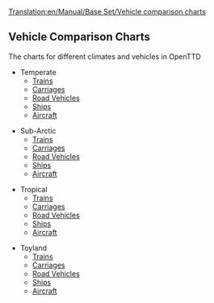 [[Translation:en/Manual/Base Set/Vehicle comparison charts]]
==Vehicle Comparison Charts==
The charts for different climates and vehicles in OpenTTD


* Temperate
** [[en/Temperate Train Comparison|Trains]]
** [[en/Temp carriages comp|Carriages]]
** [[en/Temp road comp|Road Vehicles]]
** [[en/Manual/Base Set/Ships/Ship Comparison|Ships]]
** [[en/Temp air comp|Aircraft]]

* Sub-Arctic
** [[en/Sub train comp|Trains]]
** [[en/Sub carriages comp|Carriages]]
** [[en/Sub road comp|Road Vehicles]]
** [[en/Sub ship comp|Ships]]
** [[en/Sub air comp|Aircraft]]

* Tropical
** [[en/Trop train comp|Trains]]
** [[en/Trop carriages comp|Carriages]]
** [[en/Trop road comp|Road Vehicles]]
** [[en/Trop ship comp|Ships]]
** [[en/Trop air comp|Aircraft]]

* Toyland
** [[en/Toy train comp|Trains]]
** [[en/Toy carriages comp|Carriages]]
** [[en/Toy road comp|Road Vehicles]]
** [[en/Toy ship comp|Ships]]
** [[en/Toy air comp|Aircraft]]